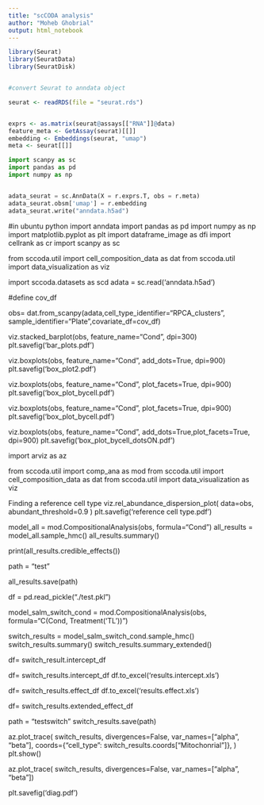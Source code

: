 ---
title: "scCODA analysis"
author: "Moheb Ghobrial"
output: html_notebook
---
 

```{r}

library(Seurat)
library(SeuratData)
library(SeuratDisk)


#convert Seurat to anndata object 

seurat <- readRDS(file = "seurat.rds")


exprs <- as.matrix(seurat@assays[["RNA"]]@data)
feature_meta <- GetAssay(seurat)[[]]
embedding <- Embeddings(seurat, "umap")
meta <- seurat[[]]

```

```{python}
import scanpy as sc
import pandas as pd
import numpy as np


adata_seurat = sc.AnnData(X = r.exprs.T, obs = r.meta)
adata_seurat.obsm['umap'] = r.embedding
adata_seurat.write("anndata.h5ad")


```



#in ubuntu
python
import anndata
import pandas as pd
import numpy as np
import matplotlib.pyplot as plt
import dataframe_image as dfi
import cellrank as cr
import scanpy as sc

from sccoda.util import cell_composition_data as dat
from sccoda.util import data_visualization as viz

import sccoda.datasets as scd
adata = sc.read('anndata.h5ad')

#define cov_df 

obs= dat.from_scanpy(adata,cell_type_identifier="RPCA_clusters", sample_identifier="Plate",covariate_df=cov_df)

viz.stacked_barplot(obs, feature_name="Cond", dpi=300)
plt.savefig('bar_plots.pdf')


viz.boxplots(obs, feature_name="Cond", add_dots=True, dpi=900)
plt.savefig('box_plot2.pdf')


viz.boxplots(obs, feature_name="Cond", plot_facets=True, dpi=900)
plt.savefig('box_plot_bycell.pdf')


viz.boxplots(obs, feature_name="Cond", plot_facets=True, dpi=900)
plt.savefig('box_plot_bycell.pdf')


viz.boxplots(obs, feature_name="Cond", add_dots=True,plot_facets=True, dpi=900)
plt.savefig('box_plot_bycell_dotsON.pdf')


import arviz as az

from sccoda.util import comp_ana as mod
from sccoda.util import cell_composition_data as dat
from sccoda.util import data_visualization as viz


Finding a reference cell type
viz.rel_abundance_dispersion_plot(
    data=obs,
    abundant_threshold=0.9
)
plt.savefig('reference cell type.pdf')


model_all = mod.CompositionalAnalysis(obs, formula="Cond")
all_results = model_all.sample_hmc()
all_results.summary()

print(all_results.credible_effects())

path = "test"

all_results.save(path)

df = pd.read_pickle("./test.pkl")



model_salm_switch_cond = mod.CompositionalAnalysis(obs, formula="C(Cond, Treatment('TL'))")


switch_results = model_salm_switch_cond.sample_hmc()
switch_results.summary()
switch_results.summary_extended()

df= switch_result.intercept_df


df= switch_results.intercept_df
df.to_excel('results.intercept.xls')


df= switch_results.effect_df
df.to_excel('results.effect.xls')


df= switch_results.extended_effect_df




path = "testswitch"
switch_results.save(path)





az.plot_trace(
    switch_results,
    divergences=False,
    var_names=["alpha", "beta"],
    coords={"cell_type": switch_results.coords["Mitochonrial"]},
)
plt.show()



az.plot_trace(
    switch_results,
    divergences=False,
    var_names=["alpha", "beta"])

plt.savefig('diag.pdf')


